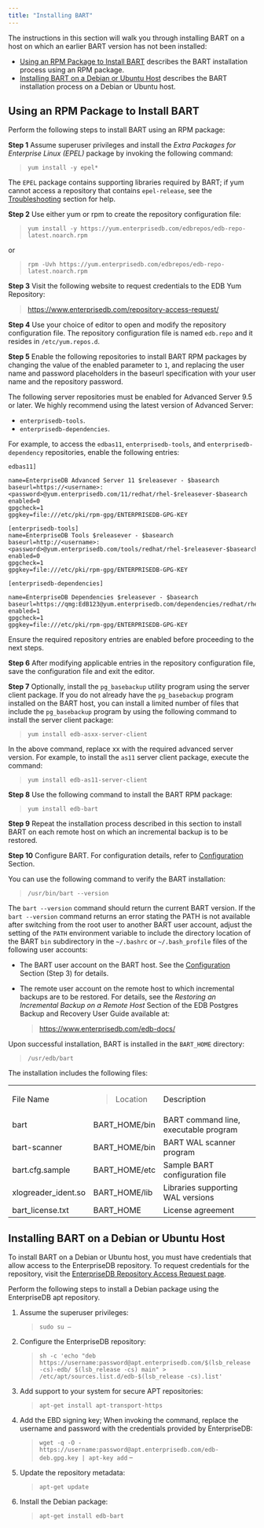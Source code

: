 ```yaml
---
title: "Installing BART"
---
```


The instructions in this section will walk you through installing BART on a host on which an earlier BART version has not been installed:

-   [Using an RPM Package to Install BART](#installing_bart_using_an_rpm_package) describes the BART installation process using an RPM package.
-   [Installing BART on a Debian or Ubuntu Host](#installing_bart_on_a_debian_or_ubuntu_host) describes the BART installation process on a Debian or Ubuntu host.

<div id="installing_bart_using_an_rpm_package" class="registered_link"></div>

## Using an RPM Package to Install BART

Perform the following steps to install BART using an RPM package:

**Step 1** Assume superuser privileges and install the *Extra Packages for Enterprise Linux (EPEL)* package by invoking the following command:

> `yum install -y epel*`

The `EPEL` package contains supporting libraries required by BART; if yum cannot access a repository that contains `epel-release`, see the [Troubleshooting](#troubleshooting) section for help.

**Step 2** Use either yum or rpm to create the repository configuration file:

> `yum install -y https://yum.enterprisedb.com/edbrepos/edb-repo-latest.noarch.rpm`

or

> `rpm -Uvh https://yum.enterprisedb.com/edbrepos/edb-repo-latest.noarch.rpm`

**Step 3** Visit the following website to request credentials to the EDB Yum Repository:

> <https://www.enterprisedb.com/repository-access-request/>

**Step 4** Use your choice of editor to open and modify the repository configuration file. The repository configuration file is named `edb.repo` and it resides in `/etc/yum.repos.d`.

**Step 5** Enable the following repositories to install BART RPM packages by changing the value of the enabled parameter to `1`, and replacing the user name and password placeholders in the baseurl specification with your user name and the repository password.

The following server repositories must be enabled for Advanced Server 9.5 or later. We highly recommend using the latest version of Advanced Server:

-   `enterprisedb-tools`.
-   `enterprisedb-dependencies`.

For example, to access the `edbas11`, `enterprisedb-tools`, and `enterprisedb-dependency` repositories, enable the following entries:

```
edbas11]

name=EnterpriseDB Advanced Server 11 $releasever - $basearch
baseurl=https://<username>:<password>@yum.enterprisedb.com/11/redhat/rhel-$releasever-$basearch
enabled=0
gpgcheck=1
gpgkey=file:///etc/pki/rpm-gpg/ENTERPRISEDB-GPG-KEY

[enterprisedb-tools]
name=EnterpriseDB Tools $releasever - $basearch
baseurl=http://<username>:<password>@yum.enterprisedb.com/tools/redhat/rhel-$releasever-$basearch
enabled=0
gpgcheck=1
gpgkey=file:///etc/pki/rpm-gpg/ENTERPRISEDB-GPG-KEY

[enterprisedb-dependencies]

name=EnterpriseDB Dependencies $releasever - $basearch
baseurl=https://qmg:EdB123@yum.enterprisedb.com/dependencies/redhat/rhel-$releasever-$basearch
enabled=1
gpgcheck=1
gpgkey=file:///etc/pki/rpm-gpg/ENTERPRISEDB-GPG-KEY
```

Ensure the required repository entries are enabled before proceeding to the next steps.

**Step 6** After modifying applicable entries in the repository configuration file, save the configuration file and exit the editor.

**Step 7** Optionally, install the `pg_basebackup` utility program using the server client package. If you do not already have the `pg_basebackup` program installed on the BART host, you can install a limited number of files that include the `pg_basebackup` program by using the following command to install the server client package:

> `yum install edb-asxx-server-client`

In the above command, replace xx with the required advanced server version. For example, to install the `as11` server client package, execute the command:

> `yum install edb-as11-server-client`

**Step 8** Use the following command to install the BART RPM package:

> `yum install edb-bart`

**Step 9** Repeat the installation process described in this section to install BART on each remote host on which an incremental backup is to be restored.

**Step 10** Configure BART. For configuration details, refer to [Configuration](#configuration) Section.

You can use the following command to verify the BART installation:

> `/usr/bin/bart --version`

The `bart --version` command should return the current BART version. If the `bart --version` command returns an error stating the PATH is not available after switching from the root user to another BART user account, adjust the setting of the `PATH` environment variable to include the directory location of the BART `bin` subdirectory in the `~/.bashrc` or `~/.bash_profile` files of the following user accounts:

-   The BART user account on the BART host. See the [Configuration](#configuration) Section (Step 3) for details.

-   The remote user account on the remote host to which incremental backups are to be restored. For details, see the *Restoring an Incremental Backup on a Remote Host* Section of the EDB Postgres Backup and Recovery User Guide available at:

    > <https://www.enterprisedb.com/edb-docs/>

Upon successful installation, BART is installed in the `BART_HOME` directory:

> `/usr/edb/bart`

The installation includes the following files:

<table><colgroup><col style="width: 31%" /><col style="width: 22%" /><col style="width: 45%" /></colgroup><tbody><tr class="odd"><td>File Name</td><td><blockquote><p>Location</p></blockquote></td><td>Description</td></tr><tr class="even"><td>bart</td><td>BART_HOME/bin</td><td>BART command line, executable program</td></tr><tr class="odd"><td>bart-scanner</td><td>BART_HOME/bin</td><td>BART WAL scanner program</td></tr><tr class="even"><td>bart.cfg.sample</td><td>BART_HOME/etc</td><td>Sample BART configuration file</td></tr><tr class="odd"><td>xlogreader_ident.so</td><td>BART_HOME/lib</td><td>Libraries supporting WAL versions</td></tr><tr class="even"><td>bart_license.txt</td><td>BART_HOME</td><td>License agreement</td></tr></tbody></table>

<div id="installing_bart_on_a_debian_or_ubuntu_host" class="registered_link"></div>

## Installing BART on a Debian or Ubuntu Host

To install BART on a Debian or Ubuntu host, you must have credentials that allow access to the EnterpriseDB repository. To request credentials for the repository, visit the [EnterpriseDB Repository Access Request page](https://www.enterprisedb.com/repository-access-request/).

Perform the following steps to install a Debian package using the EnterpriseDB apt repository.

1.  Assume the superuser privileges:

    > `sudo su –`

2.  Configure the EnterpriseDB repository:

    > `sh -c 'echo "deb https://username:password@apt.enterprisedb.com/$(lsb_release -cs)-edb/ $(lsb_release -cs) main" > /etc/apt/sources.list.d/edb-$(lsb_release -cs).list'`

3.  Add support to your system for secure APT repositories:

    > `apt-get install apt-transport-https`

4.  Add the EBD signing key; When invoking the command, replace the username and password with the credentials provided by EnterpriseDB:

    > `wget -q -O - https://username:password@apt.enterprisedb.com/edb-deb.gpg.key | apt-key add` –

5.  Update the repository metadata:

    > `apt-get update`

6.  Install the Debian package:

    > `apt-get install edb-bart`
